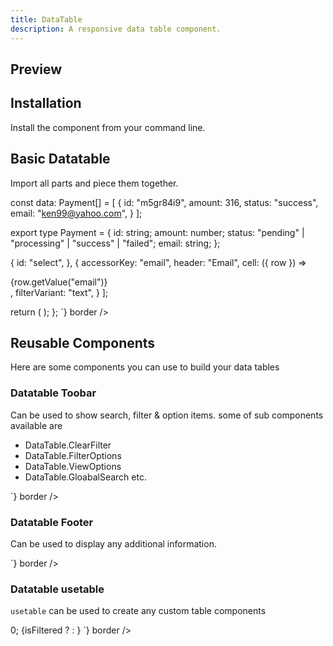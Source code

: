 ```yaml
---
title: DataTable
description: A responsive data table component.
---
```



## Preview

<Preview>
  <DataTable />
</Preview>


## Installation

Install the component from your command line.

<LiveProvider>
    <LiveEditor code={`npm install @raystack/apsara`} border/>
</LiveProvider>

## Basic Datatable
Import all parts and piece them together.

<LiveProvider>
    <LiveEditor code={`

const data: Payment[] = [
  {
    id: "m5gr84i9",
    amount: 316,
    status: "success",
    email: "ken99@yahoo.com",
  }
];

export type Payment = {
  id: string;
  amount: number;
  status: "pending" | "processing" | "success" | "failed";
  email: string;
};

  {
    id: "select",
  },
  {
    accessorKey: "email",
    header: "Email",
    cell: ({ row }) => <div className="lowercase">{row.getValue("email")}</div>,
    filterVariant: "text",
  }
];

  return (
    <DataTable columns={columns} data={data}></DataTable>
  );
};
`} border />
</LiveProvider>


## Reusable Components
Here are some components you can use to build your data tables

### Datatable Toobar
Can be used to show search, filter & option items. some of sub components available are
- DataTable.ClearFilter
- DataTable.FilterOptions
- DataTable.ViewOptions
- DataTable.GloabalSearch etc.

<LiveProvider>
    <LiveEditor code={`
<DataTable columns={columns} data={data}>
  <DataTable.Toolbar>
    <DataTable.ClearFilter /> 
    <DataTable.FilterOptions />
    <DataTable.ViewOptions />
    <DataTable.GloabalSearch placeholder="Search assets..." />
  </DataTable.Toolbar>
</DataTable>
`} border />
</LiveProvider>


### Datatable Footer
Can be used to display any additional information. 

<LiveProvider>
    <LiveEditor code={`
<DataTable columns={columns} data={data}>
  <DataTable.Toolbar>
    <DataTable.ClearFilter /> 
    <DataTable.FilterOptions />
    <DataTable.ViewOptions />
    <DataTable.GloabalSearch placeholder="Search assets..." />
  </DataTable.Toolbar>
  <DataTable.Footer>
  </DataTable.Footer>
</DataTable>
`} border />
</LiveProvider>

### Datatable usetable
`usetable` can be used to create any custom table components

<LiveProvider>
    <LiveEditor code={`
const { filteredColumns, table } = useTable();
const isFiltered = filteredColumns.length > 0;

<Flex gap="small">
  {isFiltered ? <DataTable.ClearFilter /> : <DataTable.FilterOptions />}
  <DataTable.ViewOptions />
  <DataTable.GloabalSearch placeholder="Search assets..." />
</Flex>
`} border />
</LiveProvider>
